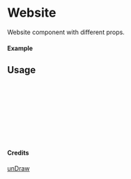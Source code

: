 
<Meta of={Website} title="unDraw/Website" />

# Website

Website component with different props.

#### Example

<Canvas of={Website.Primary} />

## Usage

```ts
import { Website } from "yadl-ui";

const Example = () => {
  return (
      <Website />
  );
};

export default Example;
```

#### Credits
[unDraw](https://undraw.co/illustrations)
